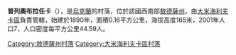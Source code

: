 {{expand|time=2016-09-03T10:44:44+00:00}}
{{unreferenced|time=2016-09-03T10:44:44+00:00}}
{{coord|47|7|58|N|29|57|12|E|scale:30000|display=title}}

'''普列奧布拉任卡'''（{{lang-uk|Преображенка}}），是[[烏克蘭|烏克蘭]]的村落，位於該國西南部[[敖德薩州|敖德薩州]]，由[[大米海利夫卡區|大米海利夫卡區]]負責管轄，始建於1890年，面積0.16平方公里，海拔高度165米，2001年人口7，人口密度每平方公里44.59人。

{{DEFAULTSORT:Преображенка}}
[[Category:敖德薩州村落|Category:敖德薩州村落]]
[[Category:大米海利夫卡區村落|Category:大米海利夫卡區村落]]


{{Odessa-geo-stub}}